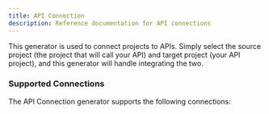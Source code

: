 ```yaml
---
title: API Connection
description: Reference documentation for API connections
---
```



This generator is used to connect projects to APIs. Simply select the source project (the project that will call your API) and target project (your API project), and this generator will handle integrating the two.

### Supported Connections

The API Connection generator supports the following connections:

<CardGrid>
  <LinkCard
    title="React to tRPC"
    description="Call a tRPC API from a React website"
    href="/nx-plugin-for-aws/guides/api-connection/react-trpc"
  />
  <LinkCard
    title="React to FastAPI"
    description="Call a Python FastAPI from a React website"
    href="/nx-plugin-for-aws/guides/api-connection/react-fastapi"
  />
</CardGrid>
